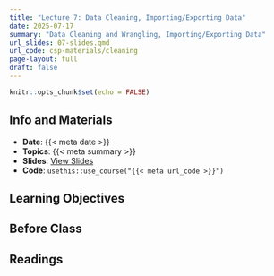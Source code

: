 ```yaml
---
title: "Lecture 7: Data Cleaning, Importing/Exporting Data"
date: 2025-07-17
summary: "Data Cleaning and Wrangling, Importing/Exporting Data"
url_slides: 07-slides.qmd
url_code: csp-materials/cleaning
page-layout: full
draft: false
---
```


```r
knitr::opts_chunk$set(echo = FALSE)
```

## Info and Materials

* **Date**: {{< meta date >}}
* **Topics**: {{< meta summary >}}
* **Slides**: [View Slides]({{< meta url_slides >}})
* **Code**: `usethis::use_course("{{< meta url_code >}}")`


## Learning Objectives


## Before Class


## Readings
